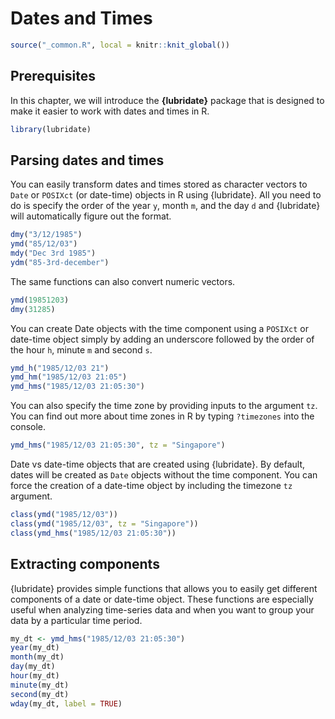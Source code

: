# Dates and Times {#datetime}

```r
source("_common.R", local = knitr::knit_global())
```

## Prerequisites

In this chapter, we will introduce the **{lubridate}** package that is designed
to make it easier to work with dates and times in R.

```r
library(lubridate)
```

## Parsing dates and times

You can easily transform dates and times stored as character vectors to `Date`
or `POSIXct` (or date-time) objects in R using {lubridate}. All you need to do
is specify the order of the year `y`, month `m`, and the day `d` and {lubridate}
will automatically figure out the format.

```r
dmy("3/12/1985")
ymd("85/12/03")
mdy("Dec 3rd 1985")
ydm("85-3rd-december")
```

The same functions can also convert numeric vectors.

```r
ymd(19851203)
dmy(31285)
```

You can create Date objects with the time component using a `POSIXct` or
date-time object simply by adding an underscore followed by the order of the
hour `h`, minute `m` and second `s`.

```r
ymd_h("1985/12/03 21")
ymd_hm("1985/12/03 21:05")
ymd_hms("1985/12/03 21:05:30")
```

You can also specify the time zone by providing inputs to the argument `tz`. You
can find out more about time zones in R by typing `?timezones` into the console.

```r
ymd_hms("1985/12/03 21:05:30", tz = "Singapore")
```

Date vs date-time objects that are created using {lubridate}. By default, dates
will be created as `Date` objects without the time component. You can force the
creation of a date-time object by including the timezone `tz` argument.

```r
class(ymd("1985/12/03"))
class(ymd("1985/12/03", tz = "Singapore"))
class(ymd_hms("1985/12/03 21:05:30"))
```

## Extracting components

{lubridate} provides simple functions that allows you to easily get different
components of a date or date-time object. These functions are especially useful
when analyzing time-series data and when you want to group your data by a
particular time period.

```r

my_dt <- ymd_hms("1985/12/03 21:05:30")
year(my_dt)
month(my_dt)
day(my_dt)
hour(my_dt)
minute(my_dt)
second(my_dt)
wday(my_dt, label = TRUE)
```
